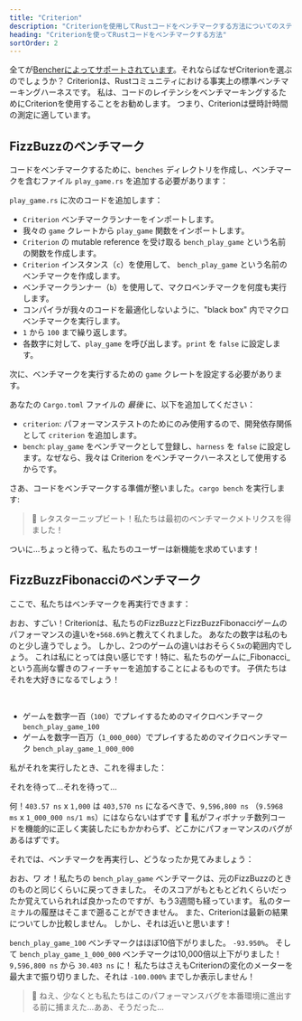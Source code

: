 ```yaml
---
title: "Criterion"
description: "Criterionを使用してRustコードをベンチマークする方法についてのステップバイステップガイド"
heading: "Criterionを使ってRustコードをベンチマークする方法"
sortOrder: 2
---
```



<Benchmarking />

<FizzBuzzRust />

<StepByStepRust />

<MicroVsMacro />

<BenchmarkingRust />

全てが[Bencherによってサポートされています](/docs/ja/explanation/adapters/)。それならばなぜCriterionを選ぶのでしょうか？
Criterionは、Rustコミュニティにおける事実上の標準ベンチマーキングハーネスです。
私は、コードのレイテンシをベンチマーキングするためにCriterionを使用することをお勧めします。
つまり、Criterionは壁時計時間の測定に適しています。

<FizzBuzzRefactor />

## FizzBuzzのベンチマーク

コードをベンチマークするために、`benches` ディレクトリを作成し、ベンチマークを含むファイル `play_game.rs` を追加する必要があります：

<GameBenchesTree />

`play_game.rs` に次のコードを追加します：

<FizzBuzzRefactorBenchesCode />

- `Criterion` ベンチマークランナーをインポートします。
- 我々の `game` クレートから `play_game` 関数をインポートします。
- `Criterion` の mutable reference を受け取る `bench_play_game` という名前の関数を作成します。
- `Criterion` インスタンス（`c`）を使用して、 `bench_play_game` という名前のベンチマークを作成します。
- ベンチマークランナー（`b`）を使用して、マクロベンチマークを何度も実行します。
- コンパイラが我々のコードを最適化しないように、"black box" 内でマクロベンチマークを実行します。
- `1` から `100` まで繰り返します。
- 各数字に対して、`play_game` を呼び出します。`print` を `false` に設定します。

次に、ベンチマークを実行するための `game` クレートを設定する必要があります。

あなたの `Cargo.toml` ファイルの _最後_ に、以下を追加してください：

<GameCargoToml />

- `criterion`: パフォーマンステストのためにのみ使用するので、開発依存関係として `criterion` を追加します。
- `bench`: `play_game` をベンチマークとして登録し、`harness` を `false` に設定します。なぜなら、我々は Criterion をベンチマークハーネスとして使用するからです。

さあ、コードをベンチマークする準備が整いました。`cargo bench` を実行します:

<BenchPlayGameOutput />

> 🐰 レタスターニップビート！私たちは最初のベンチマークメトリクスを得ました！

ついに...ちょっと待って、私たちのユーザーは新機能を求めています！

<FizzBuzzFibonacciRust>
  <PlayGameRustCode />
</FizzBuzzFibonacciRust>

## FizzBuzzFibonacciのベンチマーク

ここで、私たちはベンチマークを再実行できます：

<BenchPlayGameFibonacciOutput />

おお、すごい！Criterionは、私たちのFizzBuzzとFizzBuzzFibonacciゲームのパフォーマンスの違いを`+568.69%`と教えてくれました。
あなたの数字は私のものと少し違うでしょう。
しかし、2つのゲームの違いはおそらく`5x`の範囲内でしょう。
これは私にとっては良い感じです！特に、私たちのゲームに_Fibonacci_という高尚な響きのフィーチャーを追加することによるものです。
子供たちはそれを大好きになるでしょう！

<FizzBuzzFibonacciOpenRust>
  <FizzBuzzFibonacciOpenRustCode />
</FizzBuzzFibonacciOpenRust>

<TheEnd />

<br />

<OnFire />

<BenchPlayGameOnFireCode />

- ゲームを数字一百（`100`）でプレイするためのマイクロベンチマーク `bench_play_game_100`
- ゲームを数字一百万（`1_000_000`）でプレイするためのマイクロベンチマーク `bench_play_game_1_000_000`

私がそれを実行したとき、これを得ました：

<BenchPlayGameOnFireOutputStart />

それを待って...それを待って...

<BenchPlayGameOnFireOutput />

何！`403.57 ns` x `1,000` は `403,570 ns` になるべきで、`9,596,800 ns` （`9.5968 ms` x `1_000_000 ns/1 ms`）にはならないはずです 🤯
私がフィボナッチ数列コードを機能的に正しく実装したにもかかわらず、どこかにパフォーマンスのバグがあるはずです。

<FizzBuzzFibonacciFixRust />

それでは、ベンチマークを再実行し、どうなったか見てみましょう：

<BenchPlayGameFixOutput />

おお、ワ オ！私たちの `bench_play_game` ベンチマークは、元のFizzBuzzのときのものと同じくらいに戻ってきました。
そのスコアがもともとどれくらいだったか覚えていられれば良かったのですが、もう3週間も経っています。
私のターミナルの履歴はそこまで遡ることができません。
また、Criterionは最新の結果についてしか比較しません。
しかし、それは近いと思います！

`bench_play_game_100` ベンチマークはほぼ10倍下がりました。 `-93.950%`。
そして `bench_play_game_1_000_000` ベンチマークは10,000倍以上下がりました！ `9,596,800 ns` から `30.403 ns` に！
私たちはさえもCriterionの変化のメーターを最大まで振り切りました、それは `-100.000%` までしか表示しません！

> 🐰 ねえ、少なくとも私たちはこのパフォーマンスバグを本番環境に進出する前に捕まえた...ああ、そうだった...

<CatchInCi />

<CatchInCiOutput />

<CatchInCiPlot />

<CatchInCiPlotRustBench title="CriterionでRustをベンチマークする方法" />

<BencherFooter />
